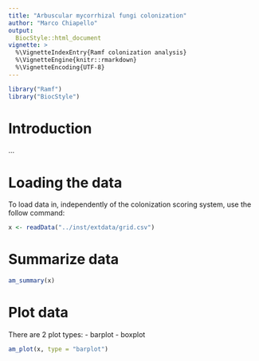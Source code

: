 ```yaml
--- 
title: "Arbuscular mycorrhizal fungi colonization" 
author: "Marco Chiapello"
output:  
  BiocStyle::html_document
vignette: >
  %\VignetteIndexEntry{Ramf colonization analysis} 
  %\VignetteEngine{knitr::rmarkdown}
  %\VignetteEncoding{UTF-8}
---
```


```r
library("Ramf")
library("BiocStyle")
```
# Introduction

...

# Loading the data 

To load data in, independently of the colonization scoring system, use the
follow command:

```r
x <- readData("../inst/extdata/grid.csv") 
```

# Summarize data

```r
am_summary(x)
```

# Plot data

There are 2 plot types: 
- barplot
- boxplot

```r
am_plot(x, type = "barplot")
```

